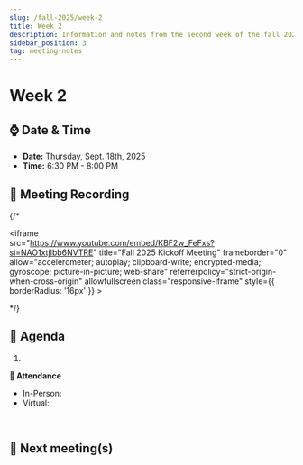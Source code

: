 ```yaml
---
slug: /fall-2025/week-2
title: Week 2 
description: Information and notes from the second week of the fall 2025 semester for the UMass Lowell Cloud Computing Club. 
sidebar_position: 3
tag: meeting-notes
---
```


# Week 2

## ⌚ Date & Time

- **Date:** Thursday, Sept. 18th, 2025
- **Time:** 6:30 PM - 8:00 PM 

## 🎥 Meeting Recording
{/* <div class="iframe-container">
    <iframe  
        src="https://www.youtube.com/embed/KBF2w_FeFxs?si=NAO1xtjIbb6NVTRE" 
        title="Fall 2025 Kickoff Meeting" 
        frameborder="0" 
        allow="accelerometer; autoplay; clipboard-write; encrypted-media; gyroscope; picture-in-picture; web-share" 
        referrerpolicy="strict-origin-when-cross-origin" 
        allowfullscreen
        class="responsive-iframe"
        style={{
            borderRadius: '16px'
        }}
    >
    </iframe>
</div> */}

## 🚩 Agenda
1. 

**📄 Attendance**
- In-Person: 
- Virtual: 
<br/>


## 🚀 Next meeting(s)
